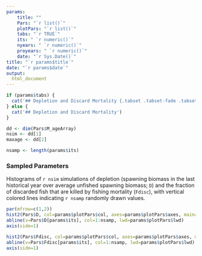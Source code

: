 ```yaml
---
params: 
    title: ""
    Pars: "`r list()`"
    plotPars: "`r list()`"
    tabs: "`r TRUE`"
    its: " `r numeric()`"
    nyears: " `r numeric()`"
    proyears: " `r numeric()`"
    date: "`r Sys.Date()`"
title: "`r params$title`"
date: "`r params$date`"
output:
  html_document
---
```



```r
if (params$tabs) {
  cat('## Depletion and Discard Mortality {.tabset .tabset-fade .tabset-pills}' )
} else {
  cat('## Depletion and Discard Mortality')
}

dd <- dim(Pars$M_ageArray)
nsim <- dd[1]
maxage <- dd[2]

nsamp <- length(params$its)


```

### Sampled Parameters 
Histograms of `r nsim` simulations of depletion (spawning biomass in the last historical year over average unfished spawning biomass; `D`) and the fraction of discarded fish that are killed by fishing mortality (`Fdisc`), with vertical colored lines indicating `r nsamp` randomly drawn values.

```r
par(mfrow=c(1,2))
hist2(Pars$D, col=params$plotPars$col, axes=params$plotPars$axes, main="Depletion (D)", breaks=params$plotPars$breaks)
abline(v=Pars$D[params$its], col=1:nsamp, lwd=params$plotPars$lwd)
axis(side=1) 

hist2(Pars$Fdisc, col=params$plotPars$col, axes=params$plotPars$axes, main="Fdisc", breaks=params$plotPars$breaks)
abline(v=Pars$Fdisc[params$its], col=1:nsamp, lwd=params$plotPars$lwd)
axis(side=1)
```


